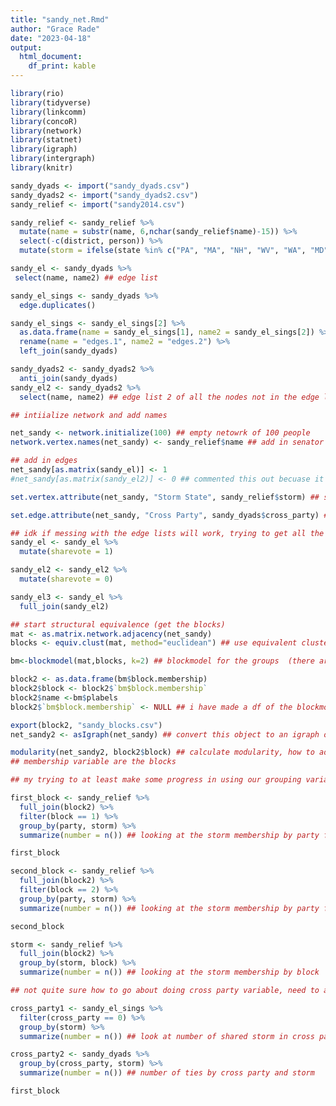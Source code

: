 ```yaml
---
title: "sandy_net.Rmd"
author: "Grace Rade"
date: "2023-04-18"
output: 
  html_document:
    df_print: kable
---
```

```r
library(rio)
library(tidyverse)
library(linkcomm)
library(concoR)
library(network)
library(statnet)
library(igraph)
library(intergraph)
library(knitr)

sandy_dyads <- import("sandy_dyads.csv")
sandy_dyads2 <- import("sandy_dyads2.csv")
sandy_relief <- import("sandy2014.csv")

sandy_relief <- sandy_relief %>% 
  mutate(name = substr(name, 6,nchar(sandy_relief$name)-15)) %>% 
  select(-c(district, person)) %>% 
  mutate(storm = ifelse(state %in% c("PA", "MA", "NH", "WV", "WA", "MD", "DE", "RI", "CT", "NJ", "NY"), 1, 0)) ## sandy relief just in case

sandy_el <- sandy_dyads %>% 
 select(name, name2) ## edge list

sandy_el_sings <- sandy_dyads %>% 
  edge.duplicates()

sandy_el_sings <- sandy_el_sings[2] %>% 
  as.data.frame(name = sandy_el_sings[1], name2 = sandy_el_sings[2]) %>% 
  rename(name = "edges.1", name2 = "edges.2") %>% 
  left_join(sandy_dyads)

sandy_dyads2 <- sandy_dyads2 %>% 
  anti_join(sandy_dyads)
sandy_el2 <- sandy_dyads2 %>% 
  select(name, name2) ## edge list 2 of all the nodes not in the edge list (idk just spitballing)

## intiialize network and add names

net_sandy <- network.initialize(100) ## empty netowrk of 100 people
network.vertex.names(net_sandy) <- sandy_relief$name ## add in senator names

## add in edges
net_sandy[as.matrix(sandy_el)] <- 1 
#net_sandy[as.matrix(sandy_el2)] <- 0 ## commented this out becuase it does not affect the modularity scores

set.vertex.attribute(net_sandy, "Storm State", sandy_relief$storm) ## set storm as a vertex attribute

set.edge.attribute(net_sandy, "Cross Party", sandy_dyads$cross_party) ## set edge attribute to cross party vote

## idk if messing with the edge lists will work, trying to get all the senators to be in the edge list
sandy_el <- sandy_el %>% 
  mutate(sharevote = 1)

sandy_el2 <- sandy_el2 %>% 
  mutate(sharevote = 0)

sandy_el3 <- sandy_el %>% 
  full_join(sandy_el2)

## start structural equivalence (get the blocks)
mat <- as.matrix.network.adjacency(net_sandy)
blocks <- equiv.clust(mat, method="euclidean") ## use equivalent clusters because they work on network objects

bm<-blockmodel(mat,blocks, k=2) ## blockmodel for the groups  (there are two blocks)

block2 <- as.data.frame(bm$block.membership)
block2$block <- block2$`bm$block.membership`
block2$name <-bm$plabels
block2$`bm$block.membership` <- NULL ## i have made a df of the blockmodel, sorting the whole senate into groups 

export(block2, "sandy_blocks.csv")
net_sandy2 <- asIgraph(net_sandy) ## convert this object to an igraph object 

modularity(net_sandy2, block2$block) ## calculate modularity, how to add the storm attribute though and cross party, not sure what to do next
## membership variable are the blocks

## my trying to at least make some progress in using our grouping variables

first_block <- sandy_relief %>% 
  full_join(block2) %>% 
  filter(block == 1) %>% 
  group_by(party, storm) %>% 
  summarize(number = n()) ## looking at the storm membership by party for block 1

first_block

second_block <- sandy_relief %>% 
  full_join(block2) %>% 
  filter(block == 2) %>% 
  group_by(party, storm) %>% 
  summarize(number = n()) ## looking at the storm membership by party for block 2

second_block

storm <- sandy_relief %>% 
  full_join(block2) %>% 
  group_by(storm, block) %>% 
  summarize(number = n()) ## looking at the storm membership by block

## not quite sure how to go about doing cross party variable, need to add it to the dyads but then i can't look at the blocks

cross_party1 <- sandy_el_sings %>% 
  filter(cross_party == 0) %>% 
  group_by(storm) %>% 
  summarize(number = n()) ## look at number of shared storm in cross party ties

cross_party2 <- sandy_dyads %>% 
  group_by(cross_party, storm) %>% 
  summarize(number = n()) ## number of ties by cross party and storm
```

```r
first_block
```

